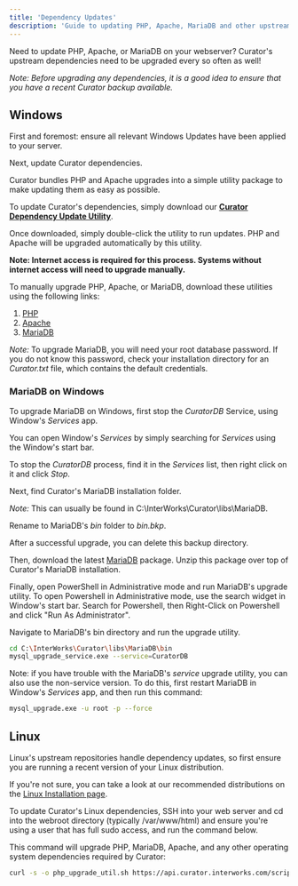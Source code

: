 ---
title: 'Dependency Updates'
description: 'Guide to updating PHP, Apache, MariaDB and other upstream dependencies for your Curator webserver.'
---

Need to update PHP, Apache, or MariaDB on your webserver?
Curator's upstream dependencies need to be upgraded every so often as well!

*Note: Before upgrading any dependencies, it is a good idea to ensure that you have a recent Curator backup available.*

## Windows

First and foremost: ensure all relevant Windows Updates have been applied to your server.

Next, update Curator dependencies.

Curator bundles PHP and Apache upgrades into a simple utility package to make updating them as easy as possible.

To update Curator's dependencies, simply download our **[Curator Dependency Update Utility](https://portals.interworks.com/Curator_PHP_Upgrade_Util.exe)**.

Once downloaded, simply double-click the utility to run updates.
PHP and Apache will be upgraded automatically by this utility.

**Note: Internet access is required for this process. Systems without internet access will need to upgrade manually.**

To manually upgrade PHP, Apache, or MariaDB, download these utilities using the following links:

1. [PHP](https://api.curator.interworks.com/file/php_apache)
2. [Apache](https://api.curator.interworks.com/file/apache)
3. [MariaDB](https://api.curator.interworks.com/file/mariadb)

*Note:* To upgrade MariaDB, you will need your root database password.
If you do not know this password, check your installation directory for an *Curator.txt* file, which contains
the default credentials.

### MariaDB on Windows

To upgrade MariaDB on Windows, first stop the *CuratorDB* Service, using Window's *Services* app.

You can open Window's *Services* by simply searching for *Services* using the Window's start bar.

To stop the *CuratorDB* process, find it in the *Services* list, then right click on it and click *Stop*.

Next, find Curator's MariaDB installation folder.

*Note:* This can usually be found in C:\InterWorks\Curator\libs\MariaDB.

Rename to MariaDB's *bin* folder to *bin.bkp*.

After a successful upgrade, you can delete this backup directory.

Then, download the latest [MariaDB](https://api.curator.interworks.com/file/mariadb) package.
Unzip this package over top of Curator's MariaDB installation.

Finally, open PowerShell in Administrative mode and run MariaDB's upgrade utility.
To open Powershell in Administrative mode, use the search widget in Window's start bar.
Search for Powershell, then Right-Click on Powershell and click "Run As Administrator".

Navigate to MariaDB's bin directory and run the upgrade utility.

```bash
cd C:\InterWorks\Curator\libs\MariaDB\bin
mysql_upgrade_service.exe --service=CuratorDB
```

Note: if you have trouble with the MariaDB's *service* upgrade utility, you can also use the non-service version.
To do this, first restart MariaDB in Window's *Services* app, and then run this command:

```bash
mysql_upgrade.exe -u root -p --force
```

## Linux

Linux's upstream repositories handle dependency updates, so first ensure you are running a recent version of your Linux distribution.

If you're not sure, you can take a look at our recommended distributions on the [Linux Installation page](https://curator.interworks.com/page/kb/setupinstallation/linux/1040).

To update Curator's Linux dependencies, SSH into your web server and cd into the webroot directory
(typically /var/www/html) and ensure you're using a user that has full sudo access, and run the command below.

This command will upgrade PHP, MariaDB, Apache, and any other operating system dependencies required by Curator:

```bash
curl -s -o php_upgrade_util.sh https://api.curator.interworks.com/scripts/php_upgrade_util.sh && chmod +x ./php_upgrade_util.sh && ./php_upgrade_util.sh
```
